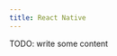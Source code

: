 ```yaml
---
title: React Native
---
```


TODO: write some content

<Cards>
  <Card
    icon="BookOpenText"
    title="React Native docs"
    href="https://reactnative.dev"
  />
  <Card
    icon="Github"
    title="React Native GitHub repo"
    href="https://github.com/facebook/react-native"
  />
</Cards>
